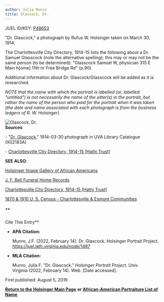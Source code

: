 ```yaml
---
author: Julia Munro
title: Glascock, Dr.
---
```

JUEL ID/KEY: [P48653](http://juel.iath.virginia.edu/public_person?person=48653 "P48653")

"Dr. Glascock," a photograph by Rufus W. Holsinger taken on March 30, 1914.

The Charlottesville City Directory, 1914-15 lists the following about a Dr. Samuel Glasscock (note the alternative spelling); this may or may not be the same person (to be determined): "Glasscock Samuel W, physician 315 E Main h\[ome\] 11th nr Free Bridge Rd" (p.90).

Additional information about Dr. Glascock/Glasscock will be added as it is researched.

_NOTE that the name with which the portrait is labelled (or, labelled "untitled") is not necessarily the name of the sitter(s) in the portrait, but rather the name of the person who paid for the portrait when it was taken (the date and name associated with each photograph is from the business ledgers of R. W. Holsinger)._

![Glascock, Dr.](https://iiif.lib.virginia.edu/iiif/uva-lib:1041957/full/1000,1337/0/default.jpg "Glascock, Dr.")  
**Sources**

\- "[Dr. Glascock](https://search.lib.virginia.edu/catalog/uva-lib:1041957#?c=0&m=0&s=0&cv=0&xywh=-1733%2C0%2C6390%2C4737 "Glascock, Dr.")," 1914-03-30 photograph in UVA Library Catalogue (X02183A) 

\- [Charlottesville City Directory, 1914-15 \[Hathi Trust\]](https://catalog.hathitrust.org/Record/101954103) 

**SEE ALSO**:

[Holsinger Image Gallery of African Americans](http://rwholsingerphotos.org/images.php "Holsinger Image Gallery of African Americans")

[J. F. Bell Funeral Home Records](http://www2.vcdh.virginia.edu/afam/raceandplace/perl_scripts/funeral_search.html "J. F. Bell Funeral Home Database")

[Charlottesville City Directory, 1914-15 \[Hathi Trust\]](https://catalog.hathitrust.org/Record/101954103 "Charlottesville City Directory, 1914-15") 

[1870 & 1910 U. S. Census - Charlottesville & Esmont Communities](http://www2.vcdh.virginia.edu/afam/raceandplace/census/search_both.html "1870 & 1910 U. S. Census: Charlottesville and Esmont Communities")

##### **  
Cite This Entry**

*   **APA Citation:**
    
    Munro, J.F. (2022, February 14). Dr. Glascock. Holsinger Portrait Project. https://juel.iath.virginia.edu/node/1487
    
*   **MLA Citation:**
    
    Munro, Julia F. "Dr. Glascock." _Holsinger Portrait Project_. Univ. Virginia (2022, February 14). Web. \[Date accessed\].
    

  
First published: August 5, 2019    

[**Return to the Holsinger Main Page**](http://juel.iath.virginia.edu/node/980) **or [African-American Portraiture List of Name](http://juel.iath.virginia.edu/node/996)**